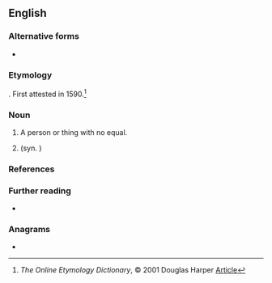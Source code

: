 ==English==

===Alternative forms===
* {{l|en|nonsuch}}

===Etymology===
{{affix|en|none|such}}. First attested in 1590.<ref>''The Online Etymology Dictionary'', © 2001 Douglas Harper [http://www.etymonline.com/index.php?allowed_in_frame=0&search=nonesuch&searchmode=none Article]</ref>

===Noun===
{{en-noun|es}}

# A person or thing with no equal.
#: {{syn|en|ideal|paragon|nonpareil}}
# {{taxlink|Silene chalcedonica|species}} (syn. {{taxlink|Lychnis chalcedonica|species}})
#: {{syn|en|{{vern|burning love}}|{{vern|dusky salmon}}}}

===References===
<references/>

===Further reading===
* {{pedia|Lychnis chalcedonica|i=1}}

===Anagrams===
* {{anagrams|en|a=cehnnosu|unchosen}}